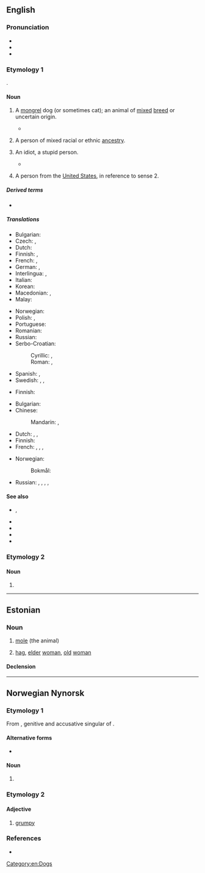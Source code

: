 {{also|mutt’|Mutt}}
==English==

===Pronunciation===
* {{IPA|en|/mʌt/}}
* {{audio|en|en-us-mutt.ogg|Audio (US)}}
* {{rhymes|en|ʌt}}

===Etymology 1===
{{clipping|en|muttonhead}}.

====Noun====
{{en-noun}}

# A [[mongrel]] dog (or sometimes cat); an animal of [[mixed]] [[breed]] or uncertain origin.
#: {{cot|en|moggy}}
#* {{quote-song|en|title=You Can Call Me Al|album=Graceland|author={{w|Paul Simon}}|year=1986|passage=Mr. Beerbelly, Beerbelly / Get these '''mutts''' away from me / You know, I don't find this stuff amusing anymore}}
# {{lb|en|usually|derogatory|or|humourous}} A person of mixed racial or ethnic [[ancestry]].
# {{lb|en|chiefly|US|slang|derogatory}} An idiot, a stupid person.
#: {{syn|en|Thesaurus:idiot}}
#* {{quote-av|en|year=1990|title={{w|Goodfellas}}|writer={{w|Nicholas Pileggi}}; {{w|Martin Scorsese}}|actor=Joe Pesci|role=Tommy DeVito|url=https://www.imdb.com/title/tt0099685/quotes/qt0434774|passage=Mother fuckin' '''mutt'''! You, you fucking piece of shit!}}
# {{lb|en|Internet slang|derogatory}} A person from the [[United States]], in reference to sense 2.

=====Derived terms=====
* {{l|en|Amerimutt}}

=====Translations=====
{{trans-top|mongrel dog}}
* Bulgarian: {{t+|bg|помияр|m}}
* Czech: {{t|cs|vořech|?}}, {{t+|cs|kříženec|m}}
* Dutch: {{t+|nl|bastaard|?}}
* Finnish: {{t+|fi|rakki}}, {{t+|fi|piski}}
* French: {{t+|fr|bâtard|m}}, {{t+|fr|corniaud|m}} {{qualifier|slang}}
* German: {{t+|de|Promenadenmischung|f}}, {{t+|de|Köter|m}}
* Interlingua: {{t|ia|[[can]] [[mesticiar|mesticiate]]}}, {{t|ia|[[can]] [[bastarde]]}}
* Italian: {{t|it|bastardino|m}}
* Korean: {{t+|ko|똥개}}
* Macedonian: {{t|mk|’ртка|f}}, {{t|mk|џукела|f}}
* Malay: {{t|ms|anjing campuran}}
{{trans-mid}}
* Norwegian: {{t+|no|kjøter|m}}
* Polish: {{t+|pl|kundel|m}}, {{t+|pl|mieszaniec|m}}
* Portuguese: {{t+|pt|vira-lata|m}}
* Romanian: {{t+|ro|corcitură|f}}
* Russian: {{t+|ru|дворня́жка|f}}
* Serbo-Croatian:
*: Cyrillic: {{t|sh|мјеша́нац|m}}, {{t|sh|џу̀кела|f}}
*: Roman: {{t+|sh|mješánac|m}}, {{t+|sh|džùkela|f}}
* Spanish: {{t+|es|chucho|m}}, {{t+|es|quiltro|m}} {{qualifier|Chile}}
* Swedish: {{t+|sv|byracka|c}} {{qualifier|derogatory}}, {{t+|sv|gatukorsning|c}}, {{t|sv|blandrashund|c}}
{{trans-bottom}}

{{trans-top|person of diverse ancestry}}
* Finnish: {{t+|fi|sekasikiö}} {{q|derogatory}}
{{trans-mid}}
{{trans-bottom}}

{{trans-top|idiot, stupid person}}
* Bulgarian: {{t+|bg|глупак|m}}
* Chinese:
*: Mandarin: {{t+|cmn|雜種}}, {{t+|cmn|杂种|tr=zázhǒng}} 
* Dutch: {{t|nl|halve gare|?}}, {{t+|nl|idioot|?}}, {{t+|nl|domkop|?}} 
* Finnish: {{t+|fi|tolvana}}
* French: {{t+|fr|crétin|m}}, {{t+|fr|imbécile|m}}, {{t+|fr|con|m}}, {{t+|fr|corniaud|m}} 
{{trans-mid}}
* Norwegian:
*: Bokmål: {{t+|nb|tulling|?}} 
* Russian: {{t+|ru|по́месь|f}}, {{t+|ru|полукро́вка|m|f}}, {{t+|ru|мети́с|m}}, {{t+|ru|мети́ска|f}}, {{qualifier|bastard}} {{t+|ru|ублю́док|m}}
{{trans-bottom}}

====See also====
* {{l|en|bitsa}}, {{l|en|bitser}}
* {{l|en|cur}}
* {{l|en|Heinz 57}}
* {{l|en|mongrel}}
* {{l|en|Mutt and Jeff}}

===Etymology 2===

====Noun====
{{en-noun}}

# {{alternative form of|en|matha}}

[[Category:en:Dogs]]

----

==Estonian==

===Noun===
{{et-noun|muti|mutti}}

# [[mole]] (the animal)
# {{label|et|colloquial}} [[hag]], [[elder]] [[woman]], [[old]] [[woman]]

====Declension====
{{et-decl-riik|mutt|mut|i}}

----

==Norwegian Nynorsk==

===Etymology 1===
{{wp|lang=nn|Pesk|mutt}}
From {{bor|nn|se|muottá}}, genitive and accusative singular of {{m|se|muoddá}}.

====Alternative forms====
* {{alter|nn|mudd}} {{q|alternative form based on the nominative form of the Samic origin}}

====Noun====
{{nn-noun-m1}}

# {{lb|nn|clothing}} {{rfdef|nn}}

===Etymology 2===

====Adjective====
{{nn-adj-2}}

# [[grumpy]]

===References===
* {{R:The Nynorsk Dictionary}}